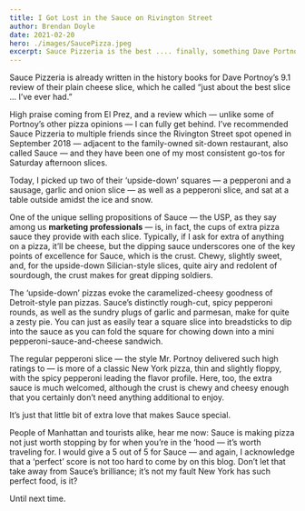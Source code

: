 ```yaml
---
title: I Got Lost in the Sauce on Rivington Street
author: Brendan Doyle
date: 2021-02-20
hero: ./images/SaucePizza.jpeg
excerpt: Sauce Pizzeria is the best .... finally, something Dave Portnoy and I can agree about.
---
```

Sauce Pizzeria is already written in the history books for Dave Portnoy’s 9.1 review of their plain cheese slice, which he called “just about the best slice ... I’ve ever had.”

High praise coming from El Prez, and a review which — unlike some of Portnoy’s other pizza opinions — I can fully get behind. I’ve recommended Sauce Pizzeria to multiple friends since the Rivington Street spot opened in September 2018 — adjacent to the family-owned sit-down restaurant, also called Sauce — and they have been one of my most consistent go-tos for Saturday afternoon slices.

Today, I picked up two of their ‘upside-down’ squares — a pepperoni and a sausage, garlic and onion slice — as well as a pepperoni slice, and sat at a table outside amidst the ice and snow.

One of the unique selling propositions of Sauce — the USP, as they say among us **marketing professionals** — is, in fact, the cups of extra pizza sauce they provide with each slice. Typically, if I ask for extra of anything on a pizza, it’ll be cheese, but the dipping sauce underscores one of the key points of excellence for Sauce, which is the crust. Chewy, slightly sweet, and, for the upside-down Silician-style slices, quite airy and redolent of sourdough, the crust makes for great dipping soldiers.

The ‘upside-down’ pizzas evoke the caramelized-cheesy goodness of Detroit-style pan pizzas. Sauce’s distinctly rough-cut, spicy pepperoni rounds, as well as the sundry plugs of garlic and parmesan, make for quite a zesty pie. You can just as easily tear a square slice into breadsticks to dip into the sauce as you can fold the square for chowing down into a mini pepperoni-sauce-and-cheese sandwich.

The regular pepperoni slice — the style Mr. Portnoy delivered such high ratings to — is more of a classic New York pizza, thin and slightly floppy, with the spicy pepperoni leading the flavor profile. Here, too, the extra sauce is much welcomed, although the crust is chewy and cheesy enough that you certainly don’t need anything additional to enjoy.

It’s just that little bit of extra love that makes Sauce special.

People of Manhattan and tourists alike, hear me now: Sauce is making pizza not just worth stopping by for when you’re in the ‘hood — it’s worth traveling for. I would give a 5 out of 5 for Sauce — and again, I acknowledge that a ‘perfect’ score is not too hard to come by on this blog. Don’t let that take away from Sauce’s brilliance; it’s not my fault New York has such perfect food, is it?

Until next time.